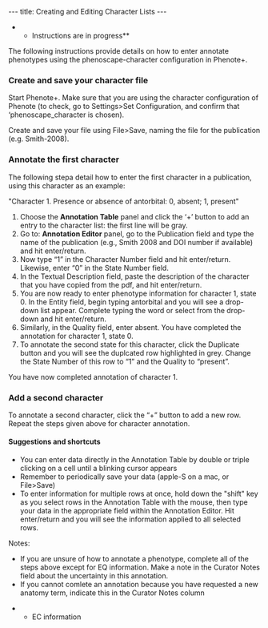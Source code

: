 ---
title: Creating and Editing Character Lists
---

**Instructions are in progress**

The following instructions provide details on how to enter annotate phenotypes using the phenoscape-character configuration in Phenote+.

===Create and save your character file===
Start Phenote+. Make sure that you are using the character configuration of Phenote (to check, go to Settings>Set Configuration, and confirm that ‘phenoscape_character is chosen).

Create and save your file using File>Save, naming the file for the publication (e.g. Smith-2008).

===Annotate the first character===

The following stepa detail how to enter the first character in a publication, using this character as an example:

"Character 1. Presence or absence of antorbital: 0, absent; 1, present"

#Choose the '''Annotation Table''' panel and click the ‘+’ button to add an entry to the character list: the first line will be gray.
#Go to: '''Annotation Editor''' panel, go to the Publication field and type the name of the publication (e.g., Smith 2008  and DOI number if available) and hit enter/return.
#Now type “1” in the Character Number field and hit enter/return. Likewise, enter “0” in the State Number field.
#In the Textual Description field, paste the description of the character that you have copied from the pdf, and hit enter/return.
#You are now ready to enter phenotype information for character 1, state 0.  In the Entity field, begin typing antorbital and you will see a drop-down list appear. Complete typing the word or select from the drop-down and hit enter/return.
#Similarly, in the Quality field, enter absent.  You have completed the annotation for character 1, state 0.
#To annotate the second state for this character, click the Duplicate button and you will see the duplcated row highlighted in grey. Change the State Number of this row to “1” and the Quality to “present”.

You have now completed annotation of character 1.

===Add a second character===

To annotate a second character, click the “+” button to add a new row.  Repeat the steps given above for character annotation.

====Suggestions and shortcuts====
*You can enter data directly in the Annotation Table by double or triple clicking on a cell until a blinking cursor appears
*Remember to periodically save your data (apple-S on a mac, or File>Save)
*To enter information for multiple rows at once, hold down the "shift" key as you select rows in the Annotation Table with the mouse, then type your data in the appropriate field within the Annotation Editor. Hit enter/return and you will see the information applied to all selected rows.

Notes:
*If you are unsure of how to annotate a phenotype, complete all of the steps above except for EQ information.  Make a note in the Curator Notes field about the uncertainty in this annotation.
*If you cannot comlete an annotation because you have requested a new anatomy term, indicate this in the Curator Notes column

**EC information